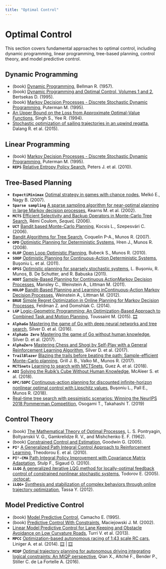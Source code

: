```yaml
---
title: "Optimal Control"
---
```


# Optimal Control

This section covers fundamental approaches to optimal control, including dynamic programming, linear programming, tree-based planning, control theory, and model predictive control.

## Dynamic Programming

* (book) [Dynamic Programming](https://press.princeton.edu/titles/9234.html), Bellman R. (1957).
* (book) [Dynamic Programming and Optimal Control, Volumes 1 and 2](http://web.mit.edu/dimitrib/www/dpchapter.html), Bertsekas D. (1995).
* (book) [Markov Decision Processes - Discrete Stochastic Dynamic Programming](http://eu.wiley.com/WileyCDA/WileyTitle/productCd-1118625870.html), Puterman M. (1995).
* [An Upper Bound on the Loss from Approximate Optimal-Value Functions](https://www.cis.upenn.edu/~mkearns/teaching/cis620/papers/SinghYee.pdf), Singh S., Yee R. (1994).
* [Stochastic optimization of sailing trajectories in an upwind regatta](https://link.springer.com/article/10.1057%2Fjors.2014.40), Dalang R. et al. (2015).

## Linear Programming

* (book) [Markov Decision Processes - Discrete Stochastic Dynamic Programming](http://eu.wiley.com/WileyCDA/WileyTitle/productCd-1118625870.html), Puterman M. (1995).
* **`REPS`** [Relative Entropy Policy Search](https://www.aaai.org/ocs/index.php/AAAI/AAAI10/paper/viewFile/1851/2264), Peters J. et al. (2010).

## Tree-Based Planning

* **`ExpectiMinimax`** [Optimal strategy in games with chance nodes](http://www.inf.u-szeged.hu/actacybernetica/edb/vol18n2/pdf/Melko_2007_ActaCybernetica.pdf), Melkó E., Nagy B. (2007).
* **`Sparse sampling`** [A sparse sampling algorithm for near-optimal planning in large Markov decision processes](https://www.cis.upenn.edu/~mkearns/papers/sparsesampling-journal.pdf), Kearns M. et al. (2002).
* **`MCTS`** [Efficient Selectivity and Backup Operators in Monte-Carlo Tree Search](https://hal.inria.fr/inria-00116992/document), Rémi Coulom, *SequeL* (2006).
* **`UCT`** [Bandit based Monte-Carlo Planning](http://ggp.stanford.edu/readings/uct.pdf), Kocsis L., Szepesvári C. (2006).
* [Bandit Algorithms for Tree Search](https://hal.inria.fr/inria-00136198v2), Coquelin P-A., Munos R. (2007).
* **`OPD`** [Optimistic Planning for Deterministic Systems](https://hal.inria.fr/hal-00830182), Hren J., Munos R. (2008).
* **`OLOP`** [Open Loop Optimistic Planning](http://sbubeck.com/COLT10_BM.pdf), Bubeck S., Munos R. (2010).
* **`SOOP`** [Optimistic Planning for Continuous-Action Deterministic Systems](http://researchers.lille.inria.fr/munos/papers/files/adprl13-soop.pdf), Buşoniu L. et al. (2011).
* **`OPSS`** [Optimistic planning for sparsely stochastic systems](https://www.dcsc.tudelft.nl/~bdeschutter/pub/rep/11_007.pdf), L. Buşoniu, R. Munos, B. De Schutter, and R. Babuska (2011).
* **`HOOT`** [Sample-Based Planning for Continuous ActionMarkov Decision Processes](https://www.aaai.org/ocs/index.php/ICAPS/ICAPS11/paper/viewFile/2679/3175), Mansley C., Weinstein A., Littman M. (2011).
* **`HOLOP`** [Bandit-Based Planning and Learning inContinuous-Action Markov Decision Processes](https://pdfs.semanticscholar.org/a445/d8cc503781c481c3f3c4ee1758b862b3e869.pdf), Weinstein A., Littman M. (2012).
* **`BRUE`** [Simple Regret Optimization in Online Planning for Markov Decision Processes](https://www.jair.org/index.php/jair/article/view/10905/26003), Feldman Z. and Domshlak C. (2014).
* **`LGP`** [Logic-Geometric Programming: An Optimization-Based Approach to Combined Task and Motion Planning](https://ipvs.informatik.uni-stuttgart.de/mlr/papers/15-toussaint-IJCAI.pdf), Toussaint M. (2015). [🎞️](https://www.youtube.com/watch?v=B2s85xfo2uE)
* **`AlphaGo`** [Mastering the game of Go with deep neural networks and tree search](https://www.nature.com/articles/nature16961), Silver D. et al. (2016).
* **`AlphaGo Zero`** [Mastering the game of Go without human knowledge](https://www.nature.com/articles/nature24270), Silver D. et al. (2017).
* **`AlphaZero`** [Mastering Chess and Shogi by Self-Play with a General Reinforcement Learning Algorithm](https://arxiv.org/abs/1712.01815), Silver D. et al. (2017).
* **`TrailBlazer`** [Blazing the trails before beating the path: Sample-efficient Monte-Carlo planning](https://papers.nips.cc/paper/6253-blazing-the-trails-before-beating-the-path-sample-efficient-monte-carlo-planning.pdf), Grill J. B., Valko M., Munos R. (2017).
* **`MCTSnets`** [Learning to search with MCTSnets](https://arxiv.org/abs/1802.04697), Guez A. et al. (2018).
* **`ADI`** [Solving the Rubik's Cube Without Human Knowledge](https://arxiv.org/abs/1805.07470), McAleer S. et al. (2018).
* **`OPC/SOPC`** [Continuous-action planning for discounted inﬁnite-horizon nonlinear optimal control with Lipschitz values](http://busoniu.net/files/papers/aut18.pdf), Buşoniu L., Pall E., Munos R. (2018).
* [Real-time tree search with pessimistic scenarios: Winning the NeurIPS 2018 Pommerman Competition](http://proceedings.mlr.press/v101/osogami19a.html), Osogami T., Takahashi T. (2019)

## Control Theory

* (book) [The Mathematical Theory of Optimal Processes](https://books.google.fr/books?id=kwzq0F4cBVAC&printsec=frontcover&redir_esc=y#v=onepage&q&f=false), L. S. Pontryagin, Boltyanskii V. G., Gamkrelidze R. V., and Mishchenko E. F. (1962).
* (book) [Constrained Control and Estimation](http://www.springer.com/gp/book/9781852335489),  Goodwin G. (2005).
* **`PI²`** [A Generalized Path Integral Control Approach to Reinforcement Learning](http://www.jmlr.org/papers/volume11/theodorou10a/theodorou10a.pdf), Theodorou E. et al. (2010).
* **`PI²-CMA`** [Path Integral Policy Improvement with Covariance Matrix Adaptation](https://arxiv.org/abs/1206.4621), Stulp F., Sigaud O. (2010).
* **`iLQG`** [A generalized iterative LQG method for locally-optimal feedback control of constrained nonlinear stochastic systems](http://maeresearch.ucsd.edu/skelton/publications/weiwei_ilqg_CDC43.pdf), Todorov E. (2005). [:octocat:](https://github.com/neka-nat/ilqr-gym)
* **`iLQG+`** [Synthesis and stabilization of complex behaviors through online trajectory optimization](https://homes.cs.washington.edu/~todorov/papers/TassaIROS12.pdf), Tassa Y. (2012).

## Model Predictive Control

* (book) [Model Predictive Control](http://een.iust.ac.ir/profs/Shamaghdari/MPC/Resources/), Camacho E. (1995).
* (book) [Predictive Control With Constraints](https://books.google.fr/books/about/Predictive_Control.html?id=HV_Y58c7KiwC&redir_esc=y), Maciejowski J. M. (2002).
* [Linear Model Predictive Control for Lane Keeping and Obstacle Avoidance on Low Curvature Roads](http://ieeexplore.ieee.org/document/6728261/), Turri V. et al. (2013).
* **`MPCC`** [Optimization-based autonomous racing of 1:43 scale RC cars](https://arxiv.org/abs/1711.07300), Liniger A. et al. (2014). [🎞️](https://www.youtube.com/watch?v=mXaElWYQKC4) | [🎞️](https://www.youtube.com/watch?v=JoHfJ6LEKVo)
* **`MIQP`** [Optimal trajectory planning for autonomous driving integrating logical constraints: An MIQP perspective](https://hal.archives-ouvertes.fr/hal-01342358v1/document), Qian X., Altché F., Bender P., Stiller C. de La Fortelle A. (2016).
